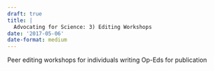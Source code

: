```yaml
---
draft: true 
title: |
  Advocating for Science: 3) Editing Workshops
date: '2017-05-06'
date-format: medium 
---
```



Peer editing workshops for individuals writing Op-Eds for publication


